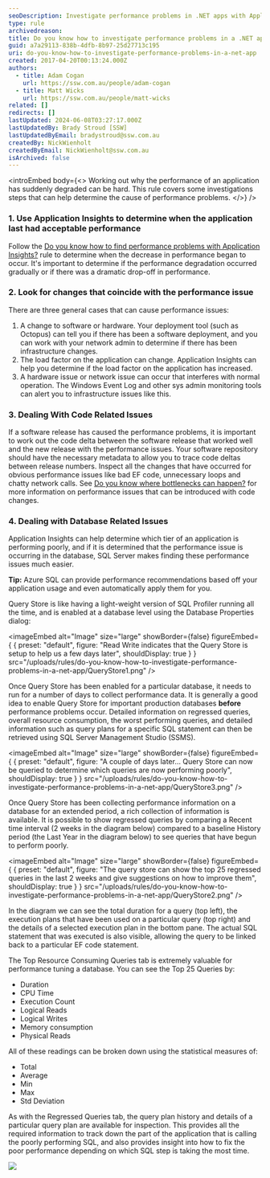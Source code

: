 ```yaml
---
seoDescription: Investigate performance problems in .NET apps with Application Insights and identify changes that coincide with the issue, then focus on code or database-related issues to resolve the problem.
type: rule
archivedreason:
title: Do you know how to investigate performance problems in a .NET app?
guid: a7a29113-838b-4dfb-8b97-25d27713c195
uri: do-you-know-how-to-investigate-performance-problems-in-a-net-app
created: 2017-04-20T00:13:24.000Z
authors:
  - title: Adam Cogan
    url: https://ssw.com.au/people/adam-cogan
  - title: Matt Wicks
    url: https://ssw.com.au/people/matt-wicks
related: []
redirects: []
lastUpdated: 2024-06-08T03:27:17.000Z
lastUpdatedBy: Brady Stroud [SSW]
lastUpdatedByEmail: bradystroud@ssw.com.au
createdBy: NickWienholt
createdByEmail: NickWienholt@ssw.com.au
isArchived: false
---
```


<introEmbed
  body={<>
Working out why the performance of an application has suddenly degraded can be hard. This rule covers some investigations steps that can help determine the cause of performance problems.
  </>}
/>
### 1. Use Application Insights to determine when the application last had acceptable performance

Follow the [Do you know how to find performance problems with Application Insights?](/do-you-know-how-to-find-performance-problems-with-application-insights) rule to determine when the decrease in performance began to occur. It's important to determine if the performance degradation occurred gradually or if there was a dramatic drop-off in performance.

### 2. Look for changes that coincide with the performance issue

There are three general cases that can cause performance issues:

1. A change to software or hardware. Your deployment tool (such as Octopus) can tell you if there has been a software deployment, and you can work with your network admin to determine if there has been infrastructure changes.
2. The load factor on the application can change. Application Insights can help you determine if the load factor on the application has increased.
3. A hardware issue or network issue can occur that interferes with normal operation. The Windows Event Log and other sys admin monitoring tools can alert you to infrastructure issues like this.

### 3. Dealing With Code Related Issues

If a software release has caused the performance problems, it is important to work out the code delta between the software release that worked well and the new release with the performance issues. Your software repository should have the necessary metadata to allow you to trace code deltas between release numbers. Inspect all the changes that have occurred for obvious performance issues like bad EF code, unnecessary loops and chatty network calls. See [Do you know where bottlenecks can happen?](/where-bottlenecks-can-happen) for more information on performance issues that can be introduced with code changes.

### 4. Dealing with Database Related Issues

Application Insights can help determine which tier of an application is performing poorly, and if it is determined that the performance issue is occurring in the database, SQL Server makes finding these performance issues much easier.

**Tip:** Azure SQL can provide performance recommendations based off your application usage and even automatically apply them for you.

Query Store is like having a light-weight version of SQL Profiler running all the time, and is enabled at a database level using the Database Properties dialog:


<imageEmbed
  alt="Image"
  size="large"
  showBorder={false}
  figureEmbed={ {
    preset: "default",
    figure: "Read Write indicates that the Query Store is setup to help us a few days later",
    shouldDisplay: true
  } }
  src="/uploads/rules/do-you-know-how-to-investigate-performance-problems-in-a-net-app/QueryStore1.png"
/>

Once Query Store has been enabled for a particular database, it needs to run for a number of days to collect performance data. It is generally a good idea to enable Query Store for important production databases **before** performance problems occur. Detailed information on regressed queries, overall resource consumption, the worst performing queries, and detailed information such as query plans for a specific SQL statement can then be retrieved using SQL Server Management Studio (SSMS).


<imageEmbed
  alt="Image"
  size="large"
  showBorder={false}
  figureEmbed={ {
    preset: "default",
    figure: "A couple of days later… Query Store can now be queried to determine which queries are now performing poorly",
    shouldDisplay: true
  } }
  src="/uploads/rules/do-you-know-how-to-investigate-performance-problems-in-a-net-app/QueryStore3.png"
/>

Once Query Store has been collecting performance information on a database for an extended period, a rich collection of information is available. It is possible to show regressed queries by comparing a Recent time interval (2 weeks in the diagram below) compared to a baseline History period (the Last Year in the diagram below) to see queries that have begun to perform poorly.


<imageEmbed
  alt="Image"
  size="large"
  showBorder={false}
  figureEmbed={ {
    preset: "default",
    figure: "The query store can show the top 25 regressed queries in the last 2 weeks and give suggestions on how to improve them",
    shouldDisplay: true
  } }
  src="/uploads/rules/do-you-know-how-to-investigate-performance-problems-in-a-net-app/QueryStore2.png"
/>

In the diagram we can see the total duration for a query (top left), the execution plans that have been used on a particular query (top right) and the details of a selected execution plan in the bottom pane. The actual SQL statement that was executed is also visible, allowing the query to be linked back to a particular EF code statement.

The Top Resource Consuming Queries tab is extremely valuable for performance tuning a database. You can see the Top 25 Queries by:

- Duration
- CPU Time
- Execution Count
- Logical Reads
- Logical Writes
- Memory consumption
- Physical Reads

All of these readings can be broken down using the statistical measures of:

- Total
- Average
- Min
- Max
- Std Deviation

As with the Regressed Queries tab, the query plan history and details of a particular query plan are available for inspection. This provides all the required information to track down the part of the application that is calling the poorly performing SQL, and also provides insight into how to fix the poor performance depending on which SQL step is taking the most time.

![](/uploads/rules/do-you-know-how-to-investigate-performance-problems-in-a-net-app/QueryStore4.png)
